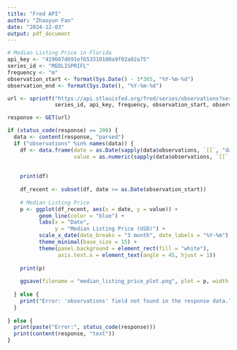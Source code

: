---
title: "Fred API"
author: "Zhaoyun Fan"
date: "2024-12-03"
output: pdf_document
---

```{r}
# Median Listing Price in Florida
api_key <- "419607d691ef653310100a9f02a02a75"
series_id <- "MEDLISPRIFL"
frequency <- "m"
observation_start <- format(Sys.Date() - 3*365, "%Y-%m-%d") 
observation_end <- format(Sys.Date(), "%Y-%m-%d") 

url <- sprintf("https://api.stlouisfed.org/fred/series/observations?series_id=%s&api_key=%s&file_type=json&frequency=%s&observation_start=%s&observation_end=%s",
               series_id, api_key, frequency, observation_start, observation_end)

response <- GET(url)

if (status_code(response) == 200) {
  data <- content(response, "parsed")
  if ("observations" %in% names(data)) {
    df <- data.frame(date = as.Date(sapply(data$observations, `[[`, "date")),
                     value = as.numeric(sapply(data$observations, `[[`, "value")))
    
    
    print(df)
    
    df_recent <- subset(df, date >= as.Date(observation_start))
    
    # Median Listing Price 
    p <- ggplot(df_recent, aes(x = date, y = value)) +
          geom_line(color = "blue") +
          labs(x = "Date",
               y = "Median Listing Price (USD)") +
          scale_x_date(date_breaks = "3 month", date_labels = "%Y-%m") +
          theme_minimal(base_size = 15) +
          theme(panel.background = element_rect(fill = "white"),
                axis.text.x = element_text(angle = 45, hjust = 1))  
    
    print(p)
    
    ggsave(filename = "median_listing_price_plot.png", plot = p, width = 10, height = 6, dpi = 300, bg = "white")
    
  } else {
    print("Error: 'observations' field not found in the response data.")
  }
  
} else {
  print(paste("Error:", status_code(response)))
  print(content(response, "text"))
}
```